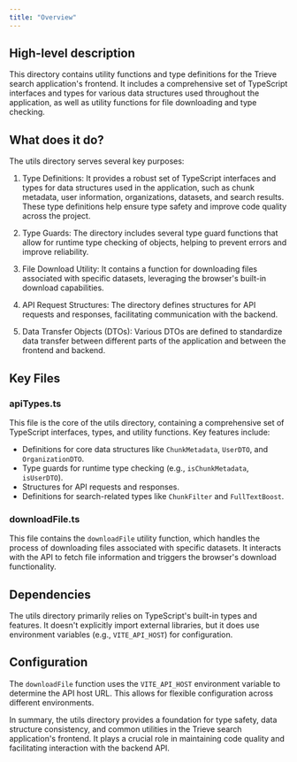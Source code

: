 ```yaml
---
title: "Overview"
---
```


## High-level description
This directory contains utility functions and type definitions for the Trieve search application's frontend. It includes a comprehensive set of TypeScript interfaces and types for various data structures used throughout the application, as well as utility functions for file downloading and type checking.

## What does it do?
The utils directory serves several key purposes:

1. Type Definitions: It provides a robust set of TypeScript interfaces and types for data structures used in the application, such as chunk metadata, user information, organizations, datasets, and search results. These type definitions help ensure type safety and improve code quality across the project.

2. Type Guards: The directory includes several type guard functions that allow for runtime type checking of objects, helping to prevent errors and improve reliability.

3. File Download Utility: It contains a function for downloading files associated with specific datasets, leveraging the browser's built-in download capabilities.

4. API Request Structures: The directory defines structures for API requests and responses, facilitating communication with the backend.

5. Data Transfer Objects (DTOs): Various DTOs are defined to standardize data transfer between different parts of the application and between the frontend and backend.

## Key Files

### apiTypes.ts
This file is the core of the utils directory, containing a comprehensive set of TypeScript interfaces, types, and utility functions. Key features include:

- Definitions for core data structures like `ChunkMetadata`, `UserDTO`, and `OrganizationDTO`.
- Type guards for runtime type checking (e.g., `isChunkMetadata`, `isUserDTO`).
- Structures for API requests and responses.
- Definitions for search-related types like `ChunkFilter` and `FullTextBoost`.

### downloadFile.ts
This file contains the `downloadFile` utility function, which handles the process of downloading files associated with specific datasets. It interacts with the API to fetch file information and triggers the browser's download functionality.

## Dependencies
The utils directory primarily relies on TypeScript's built-in types and features. It doesn't explicitly import external libraries, but it does use environment variables (e.g., `VITE_API_HOST`) for configuration.

## Configuration
The `downloadFile` function uses the `VITE_API_HOST` environment variable to determine the API host URL. This allows for flexible configuration across different environments.

In summary, the utils directory provides a foundation for type safety, data structure consistency, and common utilities in the Trieve search application's frontend. It plays a crucial role in maintaining code quality and facilitating interaction with the backend API.